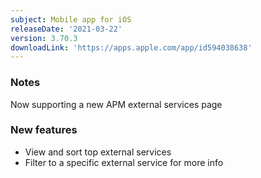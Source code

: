 ```yaml
---
subject: Mobile app for iOS
releaseDate: '2021-03-22'
version: 3.70.3
downloadLink: 'https://apps.apple.com/app/id594038638'
---
```


### Notes

Now supporting a new APM external services page

### New features

* View and sort top external services
* Filter to a specific external service for more info